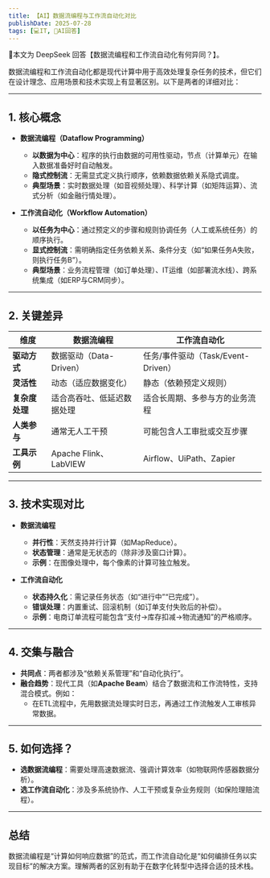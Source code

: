 ```yaml
---
title: 【AI】数据流编程与工作流自动化对比
publishDate: 2025-07-28
tags: [💻IT, 🤖AI回答]
---
```



<Aside type="caution" title="🤖AI警告">🤖本文为 DeepSeek 回答【数据流编程和工作流自动化有何异同？】。</Aside>

数据流编程和工作流自动化都是现代计算中用于高效处理复杂任务的技术，但它们在设计理念、应用场景和技术实现上有显著区别。以下是两者的详细对比：

---

## **1. 核心概念**

- **数据流编程（Dataflow Programming）**
  - **以数据为中心**：程序的执行由数据的可用性驱动，节点（计算单元）在输入数据准备好时自动触发。
  - **隐式控制流**：无需显式定义执行顺序，依赖数据依赖关系隐式调度。
  - **典型场景**：实时数据处理（如音视频处理）、科学计算（如矩阵运算）、流式分析（如金融行情处理）。

- **工作流自动化（Workflow Automation）**
  - **以任务为中心**：通过预定义的步骤和规则协调任务（人工或系统任务）的顺序执行。
  - **显式控制流**：需明确指定任务依赖关系、条件分支（如“如果任务A失败，则执行任务B”）。
  - **典型场景**：业务流程管理（如订单处理）、IT运维（如部署流水线）、跨系统集成（如ERP与CRM同步）。

---

## **2. 关键差异**

| **维度**         | **数据流编程**                | **工作流自动化**               |
|------------------|-------------------------------|-------------------------------|
| **驱动方式**     | 数据驱动（Data-Driven）       | 任务/事件驱动（Task/Event-Driven） |
| **灵活性**       | 动态（适应数据变化）          | 静态（依赖预定义规则）         |
| **复杂度处理**   | 适合高吞吐、低延迟数据处理   | 适合长周期、多参与方的业务流程 |
| **人类参与**     | 通常无人工干预               | 可能包含人工审批或交互步骤     |
| **工具示例**     | Apache Flink、LabVIEW        | Airflow、UiPath、Zapier       |

---

## **3. 技术实现对比**

- **数据流编程**
  - **并行性**：天然支持并行计算（如MapReduce）。
  - **状态管理**：通常是无状态的（除非涉及窗口计算）。
  - **示例**：在图像处理中，每个像素的计算可独立触发。

- **工作流自动化**
  - **状态持久化**：需记录任务状态（如“进行中”“已完成”）。
  - **错误处理**：内置重试、回滚机制（如订单支付失败后的补偿）。
  - **示例**：电商订单流程可能包含“支付→库存扣减→物流通知”的严格顺序。

---

## **4. 交集与融合**

- **共同点**：两者都涉及“依赖关系管理”和“自动化执行”。
- **融合趋势**：现代工具（如**Apache Beam**）结合了数据流和工作流特性，支持混合模式。例如：
  - 在ETL流程中，先用数据流处理实时日志，再通过工作流触发人工审核异常数据。

---

## **5. 如何选择？**

- **选数据流编程**：需要处理高速数据流、强调计算效率（如物联网传感器数据分析）。
- **选工作流自动化**：涉及多系统协作、人工干预或复杂业务规则（如保险理赔流程）。

---

## **总结**

数据流编程是“计算如何响应数据”的范式，而工作流自动化是“如何编排任务以实现目标”的解决方案。理解两者的区别有助于在数字化转型中选择合适的技术栈。
